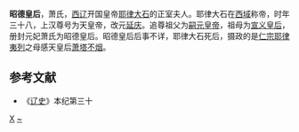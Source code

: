 '''昭德皇后'''，萧氏，[[西辽|西辽]]开国皇帝[[耶律大石|耶律大石]]的正室夫人。耶律大石在[[西域|西域]]称帝，时年三十八，上汉尊号为天皇帝，改元[[延慶_(西遼)|延庆]]。追尊祖父为[[遼嗣元帝|嗣元皇帝]]，祖母为[[宣義皇后|宣义皇后]]，册封元妃萧氏为昭德皇后。昭德皇后后事不详，耶律大石死后，摄政的是[[耶律夷烈|仁宗耶律夷列]]之母感天皇后[[蕭塔不煙|萧塔不烟]]。

==参考文献==
*《[[辽史|辽史]]》本纪第三十
{{遼朝皇后}}
[[Category:西辽皇后|X]]
[[Category:契丹萧氏|~]]